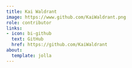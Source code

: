 ```yaml
---
title: Kai Waldrant
image: https://www.github.com/KaiWaldrant.png
role: contributor
links:
- icon: bi-github
  text: GitHub
  href: https://github.com/KaiWaldrant
about:
  template: jolla
---
```



